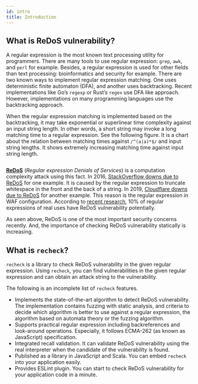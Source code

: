 ```yaml
---
id: intro
title: Introduction
---
```



## What is ReDoS vulnerability?

A regular expression is the most known text processing utility for programmers.
There are many tools to use regular expression: `grep`, `awk`, and `perl` for example.
Besides, a regular expression is used for other fields than text processing: bioinformatics and security for example.
There are two known ways to implement regular expression matching.
One uses deterministic finite automaton (DFA), and another uses backtracking.
Recent implementations like Go’s `regexp` or Rust’s `regex` use DFA like approach.
However, implementations on many programming languages use the backtracking approach.

When the regular expression matching is implemented based on the backtracking,
it may take exponential or superlinear time complexity against an input string length.
In other words, a short string may invoke a long matching time to a regular expression.
See the following figure. It is a chart about the relation between matching times against `/^(a|a)*$/` and input string lengths.
It shows extremely increasing matching time against input string length.

<p style={{textAlign: "center"}}>
  <Image img={require('/img/docs/intro/exponential-chart.png')} max={600} width="600px" />
</p>

[**ReDoS**](https://en.wikipedia.org/wiki/ReDoS) (*Regular expression Denials of Services*) is a computation complexity attack using this fact.
In 2016, [StackOverflow downs due to ReDoS](https://stackstatus.net/post/147710624694/outage-postmortem-july-20-2016) for one example.
It is caused by the regular expression to truncate whitespace in the front and the back of a string.
In 2019, [Cloudflare downs due to ReDoS](https://blog.cloudflare.com/details-of-the-cloudflare-outage-on-july-2-2019/) for another example.
This reason is the regular expression in WAF configuration.
According to [recent research](https://people.cs.vt.edu/~davisjam/downloads/publications/DavisCoghlanServantLee-EcosystemREDOS-ESECFSE18.pdf), 10% of regular expressions of real uses have ReDoS vulnerability potentially.

As seen above, ReDoS is one of the most important security concerns recently.
And, the importance of checking ReDoS vulnerability statically is increasing.

## What is `recheck`?

`recheck` is a library to check ReDoS vulnerability in the given regular expression.
Using `recheck`, you can find vulnerabilities in the given regular expression and can obtain an attack string to the vulnerability.

The following is an incomplete list of `recheck` features.

- Implements the state-of-the-art algorithm to detect ReDoS vulnerability.
  The implementation contains fuzzing with static analysis, and criteria to decide which algorithm is better to use against a regular expression,
  the algorithm based on automata theory or the fuzzing algorithm.
- Supports practical regular expression including backreferences and look-around operations.
  Especially, it follows ECMA-262 (as known as JavaScript) specification.
- Integrated recall validation.
  It can validate ReDoS vulnerability using the real interpreter when the candidate of the vulnerability is found.
- Published as a library in JavaScript and Scala.
  You can embed `recheck` into your application easily.
- Provides ESLint plugin.
  You can start to check ReDoS vulnerability for your application code in a minute.
